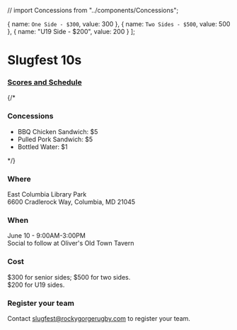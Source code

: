 // import Concessions from "../components/Concessions";

  { name: `One Side - $300`, value: 300 },
  { name: `Two Sides - $500`, value: 500 },
  { name: "U19 Side - $200", value: 200 }
];

# Slugfest 10s
### <a href="https://slugfest.netlify.app" target="_blank">Scores and Schedule</a>

{/* 
### Concessions
* BBQ Chicken Sandwich: $5
* Pulled Pork Sandwich: $5
* Bottled Water: $1

<Concessions/>
*/}

### Where
East Columbia Library Park<br />
6600 Cradlerock Way, Columbia, MD 21045

### When
June 10 - 9:00AM-3:00PM<br />
Social to follow at Oliver's Old Town Tavern

### Cost
$300 for senior sides; $500 for two sides.<br/>
$200 for U19 sides.

### Register your team
Contact [slugfest@rockygorgerugby.com](mailto:slugfest@rockygorgerugby.com) to register your team.
<PaypalProduct options={OPTIONS} defaultAmount={300}/>